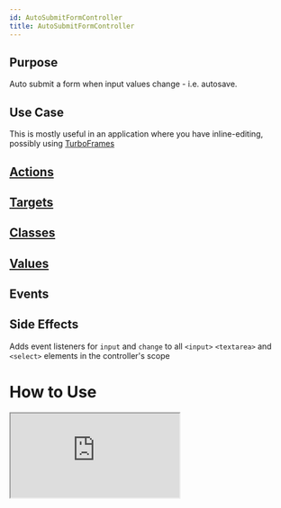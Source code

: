 ```yaml
---
id: AutoSubmitFormController
title: AutoSubmitFormController
---
```





## Purpose

Auto submit a form when input values change - i.e. autosave.

## Use Case

This is mostly useful in an application where you have inline-editing, possibly using [TurboFrames](https://turbo.hotwire.dev/handbook/frames)


## [Actions](https://stimulus.hotwire.dev/reference/actions)

<NoActions/>

## [Targets](https://stimulus.hotwire.dev/reference/targets)

<NoTargets/>

## [Classes](https://stimulus.hotwire.dev/reference/classes)

<NoClasses/>

## [Values](https://stimulus.hotwire.dev/reference/values)

<NoValues/>

## Events


<NoEvents/>

## Side Effects

Adds event listeners for `input` and `change` to all `<input>` `<textarea>` and `<select>` elements in the controller's scope



# How to Use

<iframe
  src="https://codesandbox.io/embed/autosubmitformcontroller-eun0t?fontsize=14&hidenavigation=1&theme=dark"
  style={{width: "100%", height: "500px", border: "0", borderRadius: "4px", overflow: "hidden"}}
  sandbox="allow-forms allow-modals allow-popups allow-presentation allow-same-origin allow-scripts"
/>
